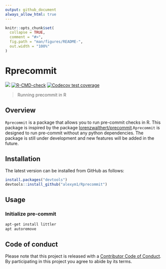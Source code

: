 ---
output: github_document
always_allow_html: true
---

<!-- README.md is generated from README.Rmd. Please edit that file -->

```{r, include = FALSE}
knitr::opts_chunk$set(
  collapse = TRUE,
  comment = "#>",
  fig.path = "man/figures/README-",
  out.width = "100%"
)
```

# Rprecommit

<!-- badges: start -->
![](https://img.shields.io/badge/github%20version-0.1.0-orange.svg)
[![R-CMD-check](https://github.com/alexym1/Rprecommit/actions/workflows/R-CMD-check.yaml/badge.svg)](https://github.com/alexym1/Rprecommit/actions/workflows/R-CMD-check.yaml)
[![Codecov test coverage](https://codecov.io/gh/alexym1/Rprecommit/branch/master/graph/badge.svg)](https://app.codecov.io/gh/alexym1/Rprecommit?branch=master)
<!-- badges: end -->

> Running precommit in R


## Overview

`Rprecommit` is a package that allows you to run pre-commit checks in R. This package is inspired by the package [lorenzwalthert/precommit](https://github.com/lorenzwalthert/precommit/tree/9525a2e1bb5fd00c813e2bd299a41ddbf915eddb).`Rprecommit` is designed to run pre-commit without any python dependencies. The package is still under development and new features will be added in the future.


## Installation

The latest version can be installed from GitHub as follows: 

```{r eval = FALSE}
install.packages("devtools")
devtools::install_github("alexym1/Rprecommit")
```


## Usage

### Initialize pre-commit

```bash
apt-get install littler
apt autoremove
```

## Code of conduct

Please note that this project is released with a [Contributor Code of Conduct](https://alexym1.github.io/Rprecommit/CONTRIBUTING.html). By participating in this project you agree to abide by its terms.
